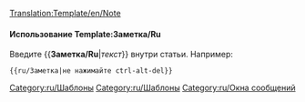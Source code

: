 <noinclude>[[Category:ru/Шаблоны]][[Translation:Template/en/Note]]</noinclude>{{en/Ambox| type  = notice
| text  = <strong>Заметка</strong>
<div style="font-size: 90%">
{{{1|Тот, кто добавил данный шаблон не ставил целью обратит внимание на что-то конкретное, поэтому шаблон должен быть удален или обновлен.}}}</div>
}}<noinclude>

====Использование Template:Заметка/Ru====
Введите <nowiki>{{</nowiki>'''Заметка/Ru'''|''текст''<nowiki>}}</nowiki> внутри статьи. Например:
<pre>{{ru/Заметка|не нажимайте ctrl-alt-del}}</pre>

[[Category:ru/Шаблоны]][[Category:ru/Окна сообщений]]</noinclude>